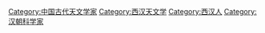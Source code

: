 [[Category:中国古代天文学家|Category:中国古代天文学家]]
[[Category:西汉天文学|Category:西汉天文学]]
[[Category:西汉人|Category:西汉人]]
[[Category:汉朝科学家|Category:汉朝科学家]]